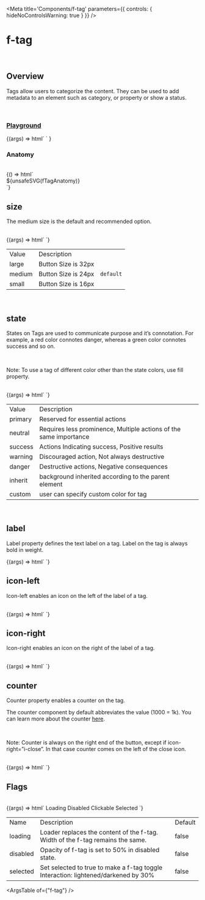 
<Meta
  title='Components/f-tag'
  parameters={{
    controls: { hideNoControlsWarning: true }
  }}
/>

# f-tag

<br />

## Overview

<f-divider></f-divider>

Tags allow users to categorize the content. They can be used to add metadata to an element such as category, or property or show a status.

<br />

### [Playground](/story/components-f-tag--playground)

<Canvas>
  <Story
    name='Playground'
    argTypes={{
      label: { control: "text" },
      size: {
        control: "select",
        options: ["large", "medium", "small"]
      },
      state: {
        control: "select",
        options: [
          "primary",
          "neutral",
          "success",
          "warning",
          "danger",
          "inherit",
          "custom, #0000FF",
          "custom, gray",
          "custom, #fff",
          "custom, white",
          "custom, black",
          "custom, #607B9F"
        ]
      },
      ["icon-left"]: {
        control: "text"
      },
      ["icon-right"]: {
        control: "text"
      },
      counter: {
        control: "text"
      },
      loading: {
        control: "boolean",
        if: { arg: "selected", eq: false }
      },
      disabled: {
        control: "boolean",
        if: { arg: "selected", eq: false }
      },
      selected: {
        control: "boolean"
      },
      clickable: {
        control: { type: "boolean" },
        if: { arg: "disabled", eq: false }
      }
    }}
    args={{
      label: "label",
      size: "medium",
      state: "neutral",
      ["icon-left"]: undefined,
      ["icon-right"]: undefined,
      counter: undefined,
      loading: false,
      disabled: false,
      selected: false,
      clickable: false
    }}
  >
    {(args) =>
      html` <f-div padding="large">
        <f-tag
          .label=${args.label}
          .size=${args.size}
          .state=${args.state}
          icon-left=${args["icon-left"]}
          icon-right=${args["icon-right"]}
          .counter=${args.counter}
          .loading=${args.loading}
          .disabled=${args.disabled}
          .selected=${args.selected}
          ?clickable=${args.clickable}
        ></f-tag
      ></f-div>`
    }
  </Story>
</Canvas>

<br />

### Anatomy

<f-divider></f-divider>

<br />

<Story name='Anatomy'>
  {() => html`<div class="align-center">${unsafeSVG(fTagAnatomy)}</div>`}
</Story>

<br />

## size

<f-divider></f-divider>

The medium size is the default and recommended option.

<br />

<Canvas>
  <Story name='size'>
    {(args) => html`<f-div
      gap="x-large"
      padding="x-large"
      align="middle-center"
    >
      <f-tag size="large" label="Large" state="neutral"></f-tag>
      <f-tag size="medium" label="Medium" state="neutral"></f-tag>
      <f-tag size="small" label="Small" state="neutral"></f-tag>
    </f-div>`}
  </Story>
</Canvas>

<table class='custom-table'>
  <tbody>
    <tr>
      <td>Value</td>
      <td>Description</td>
      <td></td>
    </tr>
    <tr>
      <td>large</td>
      <td>Button Size is 32px</td>
      <td></td>
    </tr>
    <tr>
      <td>medium</td>
      <td>Button Size is 24px</td>
      <td>
        <code>default</code>
      </td>
    </tr>
    <tr>
      <td>small</td>
      <td>Button Size is 16px</td>
      <td></td>
    </tr>
  </tbody>
</table>

<br />

## state

<f-divider></f-divider>

States on Tags are used to communicate purpose and it’s connotation. For example, a red color connotes danger,
whereas a green color connotes success and so on.

<br />

<p class='note-section'>
  Note: To use a tag of different color other than the state colors, use fill
  property.
</p>

<br />

<Canvas>
  <Story name='state'>
    {(args) => html`<f-div
      gap="x-large"
      padding="x-large"
      align="middle-center"
      state="primary"
    >
      <f-tag size="medium" label="Neutral" state="neutral"></f-tag>
      <f-tag size="medium" label="Primary" state="primary"></f-tag>
      <f-tag size="medium" label="Success" state="success"></f-tag>
      <f-tag size="medium" label="Warning" state="warning"></f-tag>
      <f-tag size="medium" label="Danger" state="danger"></f-tag>
      <f-tag size="medium" label="Inherit from Parent" state="inherit"></f-tag>
      <f-tag size="medium" label="Custom" state="custom, pink"></f-tag>
    </f-div>`}
  </Story>
</Canvas>

<table class='custom-table'>
  <tbody>
    <tr>
      <td>Value</td>
      <td>Description</td>
      <td></td>
    </tr>
    <tr>
      <td>primary</td>
      <td>Reserved for essential actions</td>
      <td></td>
    </tr>
    <tr>
      <td>neutral</td>
      <td>Requires less prominence, Multiple actions of the same importance</td>
      <td></td>
    </tr>
    <tr>
      <td>success</td>
      <td>Actions Indicating success, Positive results</td>
      <td></td>
    </tr>
    <tr>
      <td>warning</td>
      <td>Discouraged action, Not always destructive</td>
      <td></td>
    </tr>
    <tr>
      <td>danger</td>
      <td>Destructive actions, Negative consequences</td>
      <td></td>
    </tr>
    <tr>
      <td>inherit</td>
      <td>background inherited according to the parent element</td>
      <td></td>
    </tr>
    <tr>
      <td>custom</td>
      <td>user can specify custom color for tag</td>
      <td></td>
    </tr>
  </tbody>
</table>

<br />

## label

<f-divider></f-divider>

Label property defines the text label on a tag. Label on the tag is always bold in weight.

<Canvas>
  <Story name='label'>
    {(args) => html`<f-div
      gap="large"
      padding="x-large"
      direction="row"
      align="middle-center"
    >
      <f-tag label="Label" state="neutral"></f-tag>
      <f-tag state="neutral" icon-left="i-star"></f-tag>
    </f-div>`}
  </Story>
</Canvas>

<br />

## icon-left

<f-divider></f-divider>

Icon-left enables an icon on the left of the label of a tag.

<br />

<Canvas>
  <Story name='icon-left'>
    {(args) => html`<f-div
      gap="large"
      padding="x-large"
      align="middle-center"
      direction="row"
    >
      <f-tag label="icon left" icon-left="i-star" state="neutral"></f-tag>
      <f-tag icon-left="i-star" state="neutral"></f-tag>
    </f-div>`}
  </Story>
</Canvas>

<br />

## icon-right

<f-divider></f-divider>

Icon-right enables an icon on the right of the label of a tag.

<br />

<Canvas>
  <Story name='icon-right'>
    {(args) => html`<f-div
      gap="large"
      padding="x-large"
      direction="row"
      align="middle-center"
    >
      <f-tag label="icon right" icon-right="i-star" state="neutral"></f-tag>
      <f-tag
        icon-left="i-star"
        label="icon left & right"
        icon-right="💰"
        state="custom,white"
      ></f-tag>
    </f-div>`}
  </Story>
</Canvas>

<br />

## counter

<f-divider></f-divider>

Counter property enables a counter on the tag.

The counter component by default abbreviates the value (1000 = 1k). You can learn more about the counter
[here](/docs/components-f-counter--anatomy).

<br />

<p class='note-section'>
  Note: Counter is always on the right end of the button, except if
  icon-right=”i-close”. In that case counter comes on the left of the close
  icon.
</p>

<br />

<Canvas>
  <Story name='counter'>
    {(args) => html`<f-div
      gap="large"
      padding="x-large"
      direction="row"
      align="middle-center"
    >
      <f-tag label="Label" state="neutral" counter="88"></f-tag>
      <f-tag
        label="Label"
        state="neutral"
        icon-left="i-star"
        counter="88"
      ></f-tag>
      <f-tag
        label="Label"
        state="neutral"
        icon-right="i-star"
        counter="88"
      ></f-tag>
      <f-tag state="neutral" icon-left="i-star" counter="88"></f-tag>
    </f-div>`}
  </Story>
</Canvas>

<br />

## Flags

<f-divider></f-divider>

<br />

<Canvas>
  <Story name='Flags'>
    {(args) => html`<f-div gap="large" padding="x-large" direction="column">
      <f-div height="hug-content" padding="none">
        <f-text variant="para" size="large" weight="medium">Loading</f-text>
      </f-div>
      <f-div padding="none" direction="row" gap="x-large">
        <f-tag state="neutral" label="label"></f-tag>
        <f-tag state="neutral" label="label" loading=${true}></f-tag>
      </f-div>
      <f-div padding="none" direction="row" gap="x-large">
        <f-tag state="neutral" label="label" icon-left="i-plus"></f-tag>
        <f-tag
          state="neutral"
          label="label"
          loading=${true}
          icon-left="i-plus"
        ></f-tag>
      </f-div>
      <f-div padding="none" direction="row" gap="x-large">
        <f-tag state="neutral" label="label" icon-right="i-plus"></f-tag>
        <f-tag
          state="neutral"
          label="label"
          loading=${true}
          icon-right="i-plus"
        ></f-tag>
      </f-div>
      <f-div height="hug-content" padding="none">
        <f-text variant="para" size="large" weight="medium">Disabled</f-text>
      </f-div>
      <f-div padding="none" direction="row" gap="x-large">
        <f-tag state="neutral" label="label"></f-tag>
        <f-tag state="neutral" label="label" disabled=${true}></f-tag>
      </f-div>
      <f-div height="hug-content" padding="none">
        <f-text variant="para" size="large" weight="medium">Clickable</f-text>
      </f-div>
      <f-div padding="none" direction="row" gap="x-large">
        <f-tag state="neutral" label="label"></f-tag>
        <f-tag state="neutral" label="label" clickable=${true}></f-tag>
      </f-div>
      <f-div height="hug-content" padding="none">
        <f-text variant="para" size="large" weight="medium">Selected</f-text>
      </f-div>
      <f-div padding="none" direction="row" gap="x-large">
        <f-tag state="neutral" label="label"></f-tag>
        <f-tag state="neutral" label="label" selected=${true}></f-tag>
      </f-div>
    </f-div>`}
  </Story>
</Canvas>

<table class='custom-table'>
  <tbody>
    <tr>
      <td>Name</td>
      <td>Description</td>
      <td>Default</td>
    </tr>
    <tr>
      <td>loading</td>
      <td>
        Loader replaces the content of the f-tag. Width of the f-tag remains the
        same.
      </td>
      <td>false</td>
    </tr>
    <tr>
      <td>disabled</td>
      <td>Opacity of f-tag is set to 50% in disabled state.</td>
      <td>false </td>
    </tr>
    <tr>
      <td>selected</td>
      <td>
        Set selected to true to make a f-tag toggle Interaction:
        lightened/darkened by 30%
      </td>
      <td>false</td>
    </tr>
  </tbody>
</table>

<ArgsTable of={"f-tag"} />
